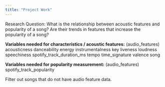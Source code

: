 ```yaml
---
title: "Project Work"
---
```


Research Question: What is the relationship between acoustic features and popularity of a song? Are their trends in features that increase the popularity of a song?

**Variables needed for characteristics / acoustic features:**
(audio_features)
acousticness
danceability
energy
instrumentalness
key
liveness
loudness
speechiness
spotify_track_duration_ms
tempo
time_signature
valence
song


**Variables needed for popularity measurement:**
(audio_features)
spotify_track_popularity


Filter out songs that do not have audio feature data. 

